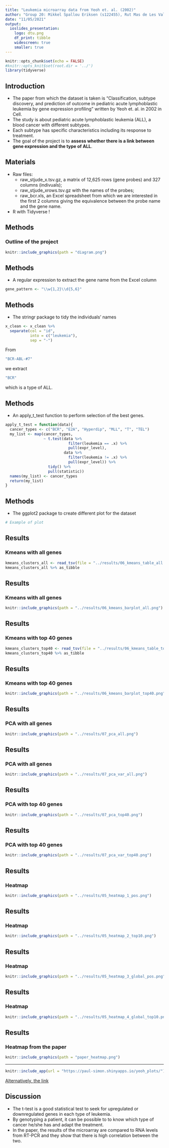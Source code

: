 ```yaml
---
title: "Leukemia microarray data from Yeoh et. al. (2002)"
author: "Group 20: Mikkel Spallou Eriksen (s122455), Rut Mas de Les Valls (s203003), Anna Oliver Almirall (s202436), Paul Jeremy Simon (s202592), Elisa Catafal Tardos (s210415)"
date: "11/05/2021"
output: 
  ioslides_presentation:
    logo: dtu.png
    df_print: tibble
    widescreen: true
    smaller: true
---
```


```r
knitr::opts_chunk$set(echo = FALSE)
#knitr::opts_knit$set(root.dir = '../')
library(tidyverse)
```

## Introduction

- The paper from which the dataset is taken is "Classification, subtype discovery, and prediction of outcome in pediatric acute lymphoblastic leukemia by gene expression profiling" written by Yeoh et. al. in 2002 in Cell. 
- The study is about pediatric acute lymphoblastic leukemia (ALL), a blood cancer with different subtypes.
- Each subtype has specific characteristics including its response to treatment.
- The goal of the project is to **assess whether there is a link between gene expression and the type of ALL**.


## Materials

- Raw files:
  - raw_stjude_x.tsv.gz, a matrix of 12,625 rows (gene probes) and 327 columns (indivuals);
  - raw_stjude_xrows.tsv.gz with the names of the probes;
  - raw_bcr.xls, an Excel spreadsheet from which we are interested in the first 2 columns giving the equivalence between the probe name and the gene name.


- R with Tidyverse !


## Methods
### Outline of the project
```r
knitr::include_graphics(path = "diagram.png")
```

## Methods
- A regular expression to extract the gene name from the Excel column 
```r
gene_pattern <- "\\w{1,2}\\d{5,6}"
```


## Methods
- The stringr package to tidy the individuals' names
```r
x_clean <- x_clean %>% 
  separate(col = "id", 
           into = c("leukemia"), 
           sep = "-")
```
From
```r
"BCR-ABL-#7"
```
we extract
```r
"BCR"
```
which is a type of ALL.


## Methods
- An apply_t_test function to perform selection of the best genes.
```r
apply_t_test = function(data){
  cancer_types <- c("BCR", "E2A", "Hyperdip", "MLL", "T", "TEL")
  my_list <- map(cancer_types,
                 ~ t.test(data %>%
                            filter(leukemia == .x) %>% 
                            pull(expr_level),
                          data %>%
                            filter(leukemia != .x) %>% 
                            pull(expr_level)) %>% 
                   tidy() %>% 
                   pull(statistic))
  names(my_list) <- cancer_types
  return(my_list)
}
```


## Methods
- The ggplot2 package to create different plot for the dataset
```r
# Example of plot
```


## Results
### Kmeans with all genes
```r
kmeans_clusters_all <- read_tsv(file = "../results/06_kmeans_table_all.tsv")
kmeans_clusters_all %>% as_tibble
```

## Results
### Kmeans with all genes
```r
knitr::include_graphics(path = "../results/06_kmeans_barplot_all.png")
```


## Results
### Kmeans with top 40 genes
```r
kmeans_clusters_top40 <- read_tsv(file = "../results/06_kmeans_table_top40.tsv")
kmeans_clusters_top40 %>% as_tibble
```

## Results
### Kmeans with top 40 genes
```r
knitr::include_graphics(path = "../results/06_kmeans_barplot_top40.png")
```


## Results
### PCA with all genes
```r
knitr::include_graphics(path = "../results/07_pca_all.png")
```


## Results
### PCA with all genes
```r
knitr::include_graphics(path = "../results/07_pca_var_all.png")
```


## Results
### PCA with top 40 genes
```r
knitr::include_graphics(path = "../results/07_pca_top40.png")
```


## Results
### PCA with top 40 genes
```r
knitr::include_graphics(path = "../results/07_pca_var_top40.png")
```


## Results
### Heatmap
```r
knitr::include_graphics(path = "../results/05_heatmap_1_pos.png")
```


## Results
### Heatmap
```r
knitr::include_graphics(path = "../results/05_heatmap_2_top10.png")
```


## Results
### Heatmap
```r
knitr::include_graphics(path = "../results/05_heatmap_3_global_pos.png")
```


## Results
### Heatmap
```r
knitr::include_graphics(path = "../results/05_heatmap_4_global_top10.png")
```

## Results
### Heatmap from the paper
```r
knitr::include_graphics(path = "paper_heatmap.png")
```

---
```r
knitr::include_app(url = "https://paul-simon.shinyapps.io/yeoh_plots/")
```

[Alternatively, the link](https://paul-simon.shinyapps.io/yeoh_plots/)


## Discussion
- The t-test is a good statistical test to seek for upregulated or downregulated genes in each type of leukemia.
- By genotyping a patient, it can be possible to to know which type of cancer he/she has and adapt the treatment.
- In the paper, the results of the microarray are compared to RNA levels from RT-PCR and they show that there is high correlation between the two.
